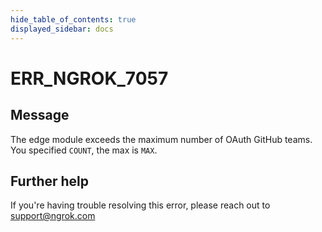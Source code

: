 ```yaml
---
hide_table_of_contents: true
displayed_sidebar: docs
---
```



# ERR_NGROK_7057

## Message

The edge module exceeds the maximum number of OAuth GitHub teams. You specified `COUNT`, the max is `MAX`.

<ErrorDetails error="err_ngrok_7057" />

## Further help

If you're having trouble resolving this error, please reach out to [support@ngrok.com](mailto:support@ngrok.com?subject=Help%20with%20ERR_NGROK_7057)
